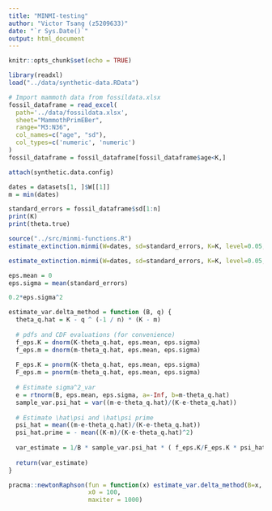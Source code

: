 ```yaml
---
title: "MINMI-testing"
author: "Victor Tsang (z5209633)"
date: "`r Sys.Date()`"
output: html_document
---
```


```r
knitr::opts_chunk$set(echo = TRUE)
```

```r
library(readxl)
load("../data/synthetic-data.RData")

# Import mammoth data from fossildata.xlsx
fossil_dataframe = read_excel(
  path='../data/fossildata.xlsx', 
  sheet="MammothPrimEBer", 
  range="M3:N36", 
  col_names=c("age", "sd"), 
  col_types=c('numeric', 'numeric')
)
fossil_dataframe = fossil_dataframe[fossil_dataframe$age<K,]

attach(synthetic.data.config)

dates = datasets[1, ]$W[[1]]
m = min(dates)

standard_errors = fossil_dataframe$sd[1:n]
print(K)
print(theta.true)
```

```r
source("../src/minmi-functions.R")
estimate_extinction.minmi(W=dates, sd=standard_errors, K=K, level=0.05, time=T, return_Bs = T)
```

```r
estimate_extinction.minmi(W=dates, sd=standard_errors, K=K, level=0.05, time=T, return_Bs = T)
```

```r
eps.mean = 0
eps.sigma = mean(standard_errors)

0.2*eps.sigma^2

estimate_var.delta_method = function (B, q) {
  theta_q.hat = K - q ^ (-1 / n) * (K - m)
  
  # pdfs and CDF evaluations (for convenience)
  f_eps.K = dnorm(K-theta_q.hat, eps.mean, eps.sigma)
  f_eps.m = dnorm(m-theta_q.hat, eps.mean, eps.sigma)
  
  F_eps.K = pnorm(K-theta_q.hat, eps.mean, eps.sigma)
  F_eps.m = pnorm(m-theta_q.hat, eps.mean, eps.sigma)
  
  # Estimate sigma^2_var
  e = rtnorm(B, eps.mean, eps.sigma, a=-Inf, b=m-theta_q.hat)
  sample_var.psi_hat = var((m-e-theta_q.hat)/(K-e-theta_q.hat))
  
  # Estimate \hat\psi and \hat\psi prime
  psi_hat = mean((m-e-theta_q.hat)/(K-e-theta_q.hat))
  psi_hat.prime = - mean((K-m)/(K-e-theta_q.hat)^2)
  
  var_estimate = 1/B * sample_var.psi_hat * ( f_eps.K/F_eps.K * psi_hat + psi_hat.prime )^(-2)
  
  return(var_estimate)
}

pracma::newtonRaphson(fun = function(x) estimate_var.delta_method(B=x, q=0.025) - 0.2*eps.sigma^2,
                      x0 = 100,
                      maxiter = 1000)
```


